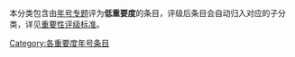 本分类包含由[[Wikipedia:年号专题|年号专题]]评为'''低重要度'''的条目，评级后条目会自动归入对应的子分类，详见[[Wikipedia:年号专题/条目评级|重要性评级标准]]。
{{Articles by Importance|topic=年号|project=年号|format=toc}}

[[Category:各重要度年号条目|Category:各重要度年号条目]]